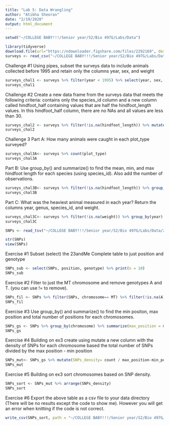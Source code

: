 ```yaml
---
title: "Lab 5: Data Wrangling"
author: "Atibha Sheoran"
date: "2/19/2020"
output: html_document
---
```


```r
setwd("~/COLLEGE BABY!!!/Senior year/S2/Bio 497G/Labs/Data")
```

```r
library(tidyverse)
download.file(url="https://ndownloader.figshare.com/files/2292169", destfile = "~/COLLEGE BABY!!!/Senior year/S2/Bio 497G/Labs/Data/portal_data_joined.csv")
surveys <- read_csv("~/COLLEGE BABY!!!/Senior year/S2/Bio 497G/Labs/Data/portal_data_joined.csv")
```

Challenge #1
Using pipes, subset the surveys data to include animals collected before 1995 and retain only the columns year, sex, and weight
```r
surveys_chal1 <- surveys %>% filter(year < 1995) %>% select(year, sex, weight)
surveys_chal1
```

Challenge #2
Create a new data frame from the surveys data that meets the following criteria: contains only the species_id column and a new column called hindfoot_half containing values that are half the hindfoot_length values. In this hindfoot_half column, there are no NAs and all values are less than 30.
```r
surveys_chal2 <- surveys %>% filter(!is.na(hindfoot_length)) %>% mutate(hindfoot_half = hindfoot_length / 2) %>% filter(hindfoot_half < 30) %>% select(species_id, hindfoot_half)
surveys_chal2
```
Challenge 3
Part A: How many animals were caught in each plot_type surveyed?
```r
surveys_chal3A<- surveys %>% count(plot_type)
surveys_chal3A
```
Part B: Use group_by() and summarize() to find the mean, min, and max hindfoot length for each species (using species_id). Also add the number of observations.
```r
surveys_chal3B<- surveys %>% filter(!is.na(hindfoot_length)) %>% group_by(species_id) %>% summarize(mean_hindfoot_length = mean(hindfoot_length), min_hindfoot_length = min(hindfoot_length), max_hindfoot_length = max(hindfoot_length), n = n())
surveys_chal3B 
```
Part C: What was the heaviest animal measured in each year? Return the columns year, genus, species_id, and weight.
```r
surveys_chal3C<- surveys %>% filter(!is.na(weight)) %>% group_by(year) %>% filter(weight == max(weight)) %>% select(year, genus, species, weight) %>% arrange(year)
surveys_chal3C
```

```r
SNPs <- read_tsv("~/COLLEGE BABY!!!/Senior year/S2/Bio 497G/Labs/Data/23andMe_complete.txt", skip = 14, col_types = cols(chromosome = col_factor()))
```

```r
str(SNPs)
view(SNPs)
```

Exercise #1
Subset (select) the 23andMe Complete table to just position and genotype
```r
SNPs_sub <- select(SNPs, position, genotype) %>% print(n = 10)
SNPs_sub
```
Exercise #2
Filter to just the MT chromosome and remove genotypes A and T. (you can use != to remove).
```r
SNPs_fil <- SNPs %>% filter(SNPs, chromosome== MT) %>% filter(!is.na(A)) %>% filter(!(is.na(T))
SNPs_fil
```
Exercise #3
Use group_by() and summarize() to find the min positon, max position and total number of positions for each chromosomes.
```r
SNPs_gs <- SNPs %>% group_by(chromosome) %>% summarize(max_position = max(position, na.rm = TRUE), min_position = min(position), count = n())
SNPs_gs
```
Exercise #4
Building on ex3 create using mutate a new column with the density of SNPs for each chromosome based the total number of SNPs divided by the max position - min position
```r
SNPs_mut<- SNPs_gs %>% mutate(SNPs_density= count / max_position-min_position)
SNPs_mut
```
Exercise #5
Building on ex3 sort chromosomes based on SNP density.
```r
SNPs_sort <- SNPs_mut %>% arrange(SNPs_density)
SNPs_sort
```
Exercise #6
Export the above table as a csv file to your data directory (There will be no results except the code to show me). However you will get an error when knitting if the code is not correct.
```r
write_csv(SNPs_sort, path = "~/COLLEGE BABY!!!/Senior year/S2/Bio 497G/Labs/Data/SNPs_sort.csv")
```


















